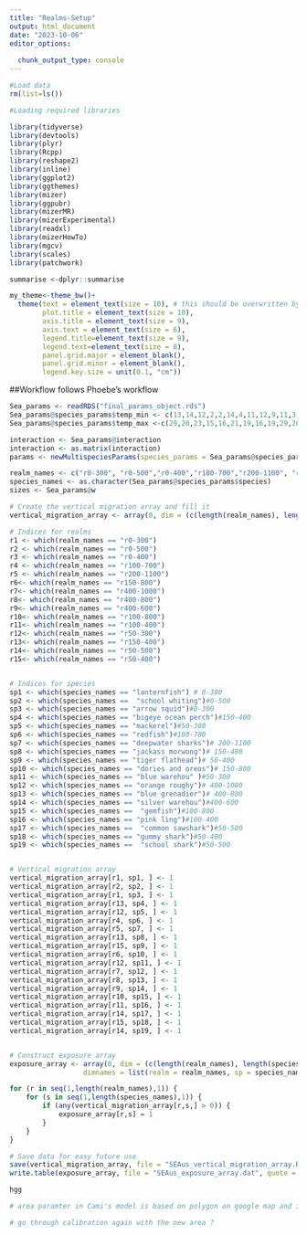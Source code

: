 ```yaml
---
title: "Realms-Setup"
output: html_document
date: "2023-10-06"
editor_options: 
  
  chunk_output_type: console
---
```

```r
#Load data 
rm(list=ls())

#Loading required libraries 

library(tidyverse)
library(devtools)
library(plyr) 
library(Rcpp)
library(reshape2) 
library(inline)
library(ggplot2)
library(ggthemes)
library(mizer)
library(ggpubr)
library(mizerMR)
library(mizerExperimental)
library(readxl)
library(mizerHowTo)
library(mgcv)
library(scales)
library(patchwork)

summarise <-dplyr::summarise

my_theme<-theme_bw()+
  theme(text = element_text(size = 10), # this should be overwritten by the below
        plot.title = element_text(size = 10),
        axis.title = element_text(size = 9),
        axis.text = element_text(size = 6),
        legend.title=element_text(size = 9),
        legend.text=element_text(size = 8),
        panel.grid.major = element_blank(),
        panel.grid.minor = element_blank(),
        legend.key.size = unit(0.1, "cm"))

```


##Workflow follows Phoebe's workflow  

```r

Sea_params <- readRDS("final_params_object.rds")
Sea_params@species_params$temp_min <- c(13,14,12,2,2,14,4,11,12,9,11,3,8,9,8,3,14,14,6)
Sea_params@species_params$temp_max <-c(29,20,23,15,16,21,19,16,19,29,20,9,16,16,14,13,18,20,24)

interaction <- Sea_params@interaction
interaction <- as.matrix(interaction)
params <- newMultispeciesParams(species_params = Sea_params@species_params,interaction = interaction, kappa = 0.002191539)

realm_names <- c("r0-300", "r0-500","r0-400","r100-700","r200-1100", "r150-800", "r400-1000", "r400-800", "r400-600", "r100-800", "r100-400", "r50-300", "r150-400", "r50-500", "r50-400" )
species_names <- as.character(Sea_params@species_params$species)
sizes <- Sea_params@w 

# Create the vertical migration array and fill it
vertical_migration_array <- array(0, dim = (c(length(realm_names), length(species_names), length(sizes))), dimnames = list(realm = realm_names, sp = species_names, w = signif(sizes,3))) # realm x species x size

# Indices for realms 
r1 <- which(realm_names == "r0-300") 
r2 <- which(realm_names == "r0-500") 
r3 <- which(realm_names == "r0-400") 
r4 <- which(realm_names == "r100-700")
r5 <- which(realm_names == "r200-1100")
r6<- which(realm_names == "r150-800")
r7<- which(realm_names == "r400-1000")
r8<- which(realm_names == "r400-800")
r9<- which(realm_names == "r400-600")
r10<- which(realm_names == "r100-800")
r11<- which(realm_names == "r100-400")
r12<- which(realm_names == "r50-300")
r13<- which(realm_names == "r150-400")
r14<- which(realm_names == "r50-500")
r15<- which(realm_names == "r50-400")


# Indices for species 
sp1 <- which(species_names == "lanternfish") # 0-300
sp2 <- which(species_names ==  "school whiting")#0-500
sp3 <- which(species_names == "arrow squid")#0-300
sp4 <- which(species_names == "bigeye ocean perch")#150-400
sp5 <- which(species_names == "mackerel")#50-300
sp6 <- which(species_names == "redfish")#100-700
sp7 <- which(species_names == "deepwater sharks")# 200-1100
sp8 <- which(species_names == "jackass morwong")# 150-400
sp9 <- which(species_names == "tiger flathead")# 50-400
sp10 <- which(species_names == "dories and oreos")# 150-800 
sp11 <- which(species_names == "blue warehou" )#50-300
sp12 <- which(species_names == "orange roughy")# 400-1000 
sp13 <- which(species_names == "blue grenadier")# 400-800
sp14 <- which(species_names == "silver warehou")#400-600
sp15 <- which(species_names ==  "gemfish")#100-800
sp16 <- which(species_names == "pink ling")#100-400
sp17 <- which(species_names ==  "common sawshark")#50-500
sp18 <- which(species_names == "gummy shark")#50-400
sp19 <- which(species_names ==  "school shark")#50-500


# Vertical migration array
vertical_migration_array[r1, sp1, ] <- 1
vertical_migration_array[r2, sp2, ] <- 1
vertical_migration_array[r1, sp3, ] <- 1 
vertical_migration_array[r13, sp4, ] <- 1
vertical_migration_array[r12, sp5, ] <- 1 
vertical_migration_array[r4, sp6, ] <- 1
vertical_migration_array[r5, sp7, ] <- 1
vertical_migration_array[r13, sp8, ] <- 1
vertical_migration_array[r15, sp9, ] <- 1
vertical_migration_array[r6, sp10, ] <- 1
vertical_migration_array[r12, sp11, ] <- 1
vertical_migration_array[r7, sp12, ] <- 1
vertical_migration_array[r8, sp13, ] <- 1
vertical_migration_array[r9, sp14, ] <- 1
vertical_migration_array[r10, sp15, ] <- 1
vertical_migration_array[r11, sp16, ] <- 1
vertical_migration_array[r14, sp17, ] <- 1
vertical_migration_array[r15, sp18, ] <- 1
vertical_migration_array[r14, sp19, ] <- 1


# Construct exposure array
exposure_array <- array(0, dim = (c(length(realm_names), length(species_names))), 
                  dimnames = list(realm = realm_names, sp = species_names)) # realm x species

for (r in seq(1,length(realm_names),1)) {
    for (s in seq(1,length(species_names),1)) {
        if (any(vertical_migration_array[r,s,] > 0)) {
            exposure_array[r,s] = 1
        }
    }
}

# Save data for easy future use
save(vertical_migration_array, file = "SEAus_vertical_migration_array.Rdata")
write.table(exposure_array, file = "SEAus_exposure_array.dat", quote = FALSE, row.names = TRUE, col.names = TRUE)

hgg

# area paramter in Cami's model is based on polygon on google map and it was a much wider polygon - multiplied the area by max depth (area parameter is larger ) - change the area according to the input.

# go through calibration again with the new area ?

```